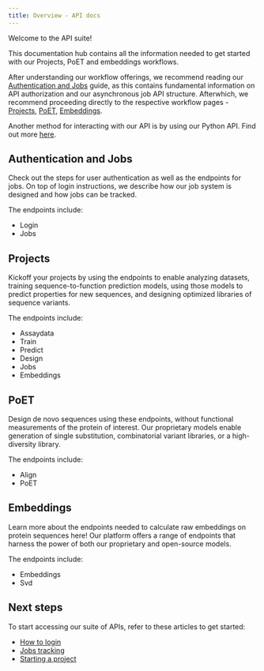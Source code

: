 ```yaml
---
title: Overview - API docs
---
```

Welcome to the API suite! 

This documentation hub contains all the information needed to get started with our Projects, PoET and embeddings workflows.

After understanding our workflow offerings, we recommend reading our [Authentication and Jobs](./authentication-and-jobs.qmd) guide, as this contains fundamental information on API authorization and our asynchronous job API structure. Afterwhich, we recommend proceeding directly to the respective workflow pages - [Projects](./project.qmd), [PoET](./poet.qmd), [Embeddings](./embeddings.qmd).

Another method for interacting with our API is by using our Python API. Find out more [here](https://dev.docs.openprotein.ai/api-python/index.html).

## Authentication and Jobs
Check out the steps for user authentication as well as the endpoints for jobs. On top of login instructions, we describe how our job system is designed and how jobs can be tracked. 

The endpoints include:

  * Login
  * Jobs

## Projects 
Kickoff your projects by using the endpoints to enable analyzing datasets, training sequence-to-function prediction models, using those models to predict properties for new sequences, and designing optimized libraries of sequence variants.

The endpoints include: 

  * Assaydata
  * Train
  * Predict
  * Design
  * Jobs
  * Embeddings

## PoET
Design de novo sequences using these endpoints, without functional measurements of the protein of interest. Our proprietary models enable generation of single substitution, combinatorial variant libraries, or a high-diversity library. 

The endpoints include: 

  * Align
  * PoET

## Embeddings 
Learn more about the endpoints needed to calculate raw embeddings on protein sequences here! Our platform offers a range of endpoints that harness the power of both our proprietary and open-source models.

The endpoints include:

* Embeddings 
* Svd

## Next steps
To start accessing our suite of APIs, refer to these articles to get started: 

* [How to login](./authentication-and-jobs.qmd#login)
* [Jobs tracking](./authentication-and-jobs.qmd#navigating-the-job-system)
* [Starting a project](./project.qmd)